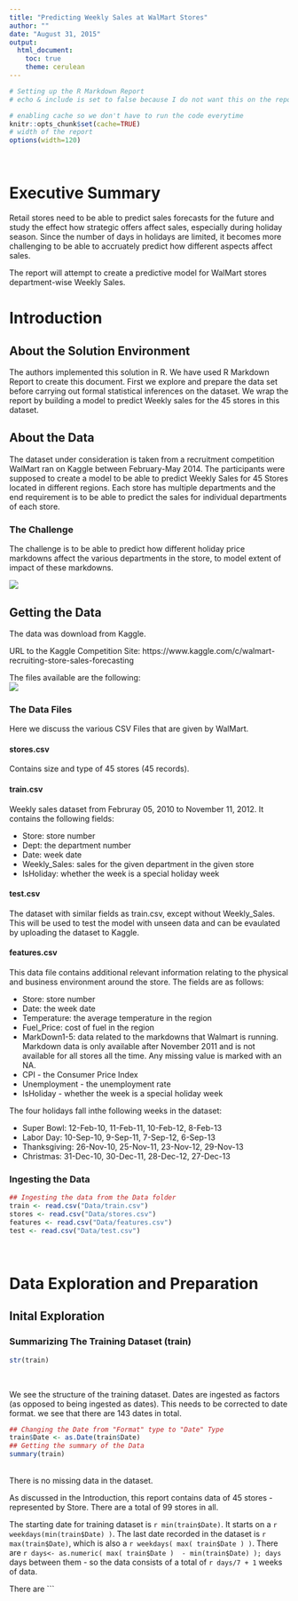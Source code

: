 ```yaml
---
title: "Predicting Weekly Sales at WalMart Stores"
author: ""
date: "August 31, 2015"
output: 
  html_document:
    toc: true
    theme: cerulean
---
```



```r
# Setting up the R Markdown Report
# echo & include is set to false because I do not want this on the report

# enabling cache so we don't have to run the code everytime
knitr::opts_chunk$set(cache=TRUE)  
# width of the report
options(width=120)
```

<BR>

# Executive Summary
Retail stores need to be able to predict sales forecasts for the future and study the effect how strategic offers affect sales, especially during holiday season. Since the number of days in holidays are limited, it becomes more challenging to be able to accruately predict how different aspects affect sales.

The report will attempt to create a predictive model for WalMart stores department-wise Weekly Sales.


# Introduction


## About the Solution Environment
The authors implemented this solution in R. We have used R Markdown Report to create this document. First we explore and prepare the data set before carrying out formal statistical inferences on the dataset. We wrap the report by building a model to predict Weekly sales for the 45 stores in this dataset.


## About the Data
The dataset under consideration is taken from a recruitment competition WalMart ran on Kaggle between February-May 2014. The participants were supposed to create a model to be able to predict Weekly Sales for 45 Stores located in different regions. Each store has multiple departments and the end requirement is to be able to predict the sales for individual departments of each store.


### The Challenge
The challenge is to be able to predict how different holiday price markdowns affect the various departments in the store, to model extent of impact of these markdowns.

<IMAGE src="Images/markdowns.png" />


## Getting the Data
The data was download from Kaggle.

URL to the Kaggle Competition Site: https://www.kaggle.com/c/walmart-recruiting-store-sales-forecasting

The files available are the following:<BR>
<IMAGE src="Images/DataFilesImage.png" />

### The Data Files
Here we discuss the various CSV Files that are given by WalMart.

#### stores.csv
Contains size and type of 45 stores (45 records).

#### train.csv
Weekly sales dataset from Februray 05, 2010 to November 11, 2012. It contains the following fields:

* Store: store number
* Dept: the department number
* Date: week date
* Weekly_Sales: sales for the given department in the given store
* IsHoliday: whether the week is a special holiday week

#### test.csv
The dataset with similar fields as train.csv, except without Weekly_Sales. This will be used to test the model with unseen data and can be evaulated by uploading the dataset to Kaggle.

#### features.csv
This data file contains additional relevant information relating to the physical and business environment around the store. The fields are as follows:

* Store: store number
* Date: the week date
* Temperature: the average temperature in the region
* Fuel_Price: cost of fuel in the region
* MarkDown1-5: data related to the markdowns that Walmart is running. Markdown data is only available after November 2011 and is not available for all stores all the time. Any missing value is marked with an NA.
* CPI - the Consumer Price Index
* Unemployment - the unemployment rate
* IsHoliday - whether the week is a special holiday week

The four holidays fall inthe following weeks in the dataset:

* Super Bowl: 12-Feb-10, 11-Feb-11, 10-Feb-12, 8-Feb-13
* Labor Day: 10-Sep-10, 9-Sep-11, 7-Sep-12, 6-Sep-13
* Thanksgiving: 26-Nov-10, 25-Nov-11, 23-Nov-12, 29-Nov-13
* Christmas: 31-Dec-10, 30-Dec-11, 28-Dec-12, 27-Dec-13

### Ingesting the Data
```r
## Ingesting the data from the Data folder
train <- read.csv("Data/train.csv")
stores <- read.csv("Data/stores.csv")
features <- read.csv("Data/features.csv")
test <- read.csv("Data/test.csv")
```

<BR>

# Data Exploration and Preparation

## Inital Exploration

### Summarizing The Training Dataset (train)

```r
str(train)
```

<BR>

We see the structure of the training dataset. Dates are ingested as factors (as opposed to being ingested as dates). This needs to be corrected to date format. we see that there are 143 dates in total.

```r
## Changing the Date from "Format" type to "Date" Type 
train$Date <- as.Date(train$Date)
## Getting the summary of the Data
summary(train)
```

<BR>
There is no missing data in the dataset.

As discussed in the Introduction, this report contains data of 45 stores - represented by Store. There are a total of 99 stores in all.

The starting date for training dataset is ```r min(train$Date)```. It starts on a ```r weekdays(min(train$Date) )```. The last date recorded in the dataset is ```r max(train$Date)```, which is also a ```r weekdays( max( train$Date ) )```. There are ```r days<- as.numeric( max( train$Date )  - min(train$Date) ); days``` days between them - so the data consists of a total of ```r days/7 + 1``` weeks of data.

There are ```

